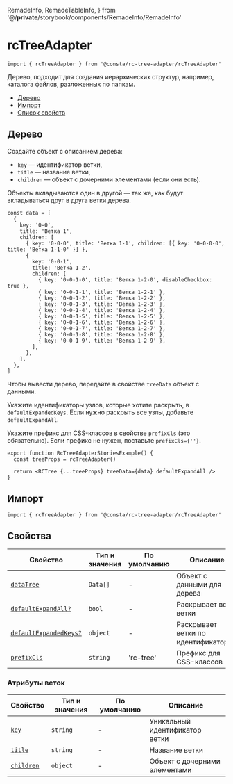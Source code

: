 
  RemadeInfo,
  RemadeTableInfo,
} from '@/__private__/storybook/components/RemadeInfo/RemadeInfo'

# rcTreeAdapter

```tsx
import { rcTreeAdapter } from '@consta/rc-tree-adapter/rcTreeAdapter'
```

Дерево, подходит для создания иерархических структур,
например, каталога файлов, разложенных по папкам.

<RemadeInfo
  commponentName="Tree"
  apiUrl="https://github.com/react-component/tree"
  libraryName="rc-tree"
/>

- [Дерево](#дерево)
- [Импорт](#импорт)
- [Список свойств](#свойства)

## Дерево

Создайте объект с описанием дерева:

- `key` — идентификатор ветки,
- `title` — название ветки,
- `children` — объект с дочерними элементами (если они есть).

Объекты вкладываются один в другой — так же, как будут вкладываться друг в друга ветки дерева.

```tsx
const data = [
  {
    key: '0-0',
    title: 'Ветка 1',
    children: [
      { key: '0-0-0', title: 'Ветка 1-1', children: [{ key: '0-0-0-0', title: 'Ветка 1-1-0' }] },
      {
        key: '0-0-1',
        title: 'Ветка 1-2',
        children: [
          { key: '0-0-1-0', title: 'Ветка 1-2-0', disableCheckbox: true },
          { key: '0-0-1-1', title: 'Ветка 1-2-1' },
          { key: '0-0-1-2', title: 'Ветка 1-2-2' },
          { key: '0-0-1-3', title: 'Ветка 1-2-3' },
          { key: '0-0-1-4', title: 'Ветка 1-2-4' },
          { key: '0-0-1-5', title: 'Ветка 1-2-5' },
          { key: '0-0-1-6', title: 'Ветка 1-2-6' },
          { key: '0-0-1-7', title: 'Ветка 1-2-7' },
          { key: '0-0-1-8', title: 'Ветка 1-2-8' },
          { key: '0-0-1-9', title: 'Ветка 1-2-9' },
        ],
      },
    ],
  },
]
```

Чтобы вывести дерево, передайте в свойстве `treeData` объект с данными.

Укажите идентификаторы узлов, которые хотите раскрыть, в `defaultExpandedKeys`. Если нужно раскрыть все узлы, добавьте `defaultExpandAll`.

Укажите префикс для CSS-классов в свойстве `prefixCls` (это обязательно). Если префикс не нужен, поставьте `prefixCls={''}`.

```tsx
export function RcTreeAdapterStoriesExample() {
  const treeProps = rcTreeAdapter()

  return <RCTree {...treeProps} treeData={data} defaultExpandAll />
}
```

<RcTreeAdapterExample />

## Импорт

```tsx
import { rcTreeAdapter } from '@consta/rc-tree-adapter/rcTreeAdapter'
```

## Свойства

<RemadeTableInfo apiUrl="https://github.com/react-component/tree" />

| Свойство                          | Тип и значения | По умолчанию | Описание                            |
| --------------------------------- | -------------- | ------------ | ----------------------------------- |
| [`dataTree`](#дерево)             | `Data[]`       | -            | Объект с данными для дерева         |
| [`defaultExpandAll?`](#дерево)    | `bool`         | -            | Раскрывает все ветки                |
| [`defaultExpandedKeys?`](#дерево) | `object`       | -            | Раскрывает ветки по идентификаторам |
| [`prefixCls`](#дерево)            | `string`       | 'rc-tree'    | Префикс для CSS-классов             |

### Атрибуты веток

| Свойство              | Тип и значения | По умолчанию | Описание                       |
| --------------------- | -------------- | ------------ | ------------------------------ |
| [`key`](#дерево)      | `string`       | -            | Уникальный идентификатор ветки |
| [`title`](#дерево)    | `string`       | -            | Название ветки                 |
| [`children`](#дерево) | `object`       | -            | Объект с дочерними элементами  |
